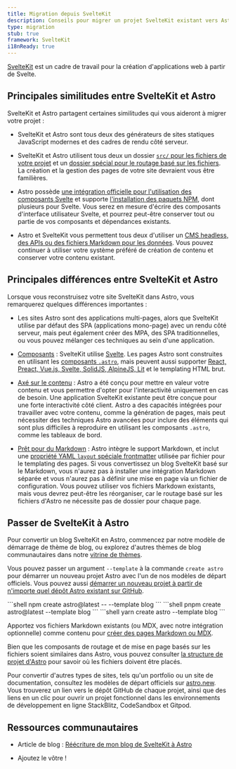 ```yaml
---
title: Migration depuis SvelteKit
description: Conseils pour migrer un projet SvelteKit existant vers Astro
type: migration
stub: true
framework: SvelteKit
i18nReady: true
---
```



[SvelteKit](https://kit.svelte.dev) est un cadre de travail pour la création d'applications web à partir de Svelte.

## Principales similitudes entre SvelteKit et Astro

SvelteKit et Astro partagent certaines similitudes qui vous aideront à migrer votre projet :

- SvelteKit et Astro sont tous deux des générateurs de sites statiques JavaScript modernes et des cadres de rendu côté serveur.

- SvelteKit et Astro utilisent tous deux un dossier [`src/` pour les fichiers de votre projet](/fr/basics/project-structure/#src) et un [dossier spécial pour le routage basé sur les fichiers](/fr/basics/astro-pages/). La création et la gestion des pages de votre site devraient vous être familières.

- Astro possède [une intégration officielle pour l'utilisation des composants Svelte](/fr/guides/integrations-guide/svelte/) et supporte [l'installation des paquets NPM](/fr/guides/imports/#paquets-npm), dont plusieurs pour Svelte. Vous serez en mesure d'écrire des composants d'interface utilisateur Svelte, et pourrez peut-être conserver tout ou partie de vos composants et dépendances existants.

- Astro et SvelteKit vous permettent tous deux d'utiliser un [CMS headless, des APIs ou des fichiers Markdown pour les données](/fr/guides/data-fetching/). Vous pouvez continuer à utiliser votre système préféré de création de contenu et conserver votre contenu existant.

## Principales différences entre SvelteKit et Astro

Lorsque vous reconstruisez votre site SvelteKit dans Astro, vous remarquerez quelques différences importantes :

- Les sites Astro sont des applications multi-pages, alors que SvelteKit utilise par défaut des SPA (applications mono-page) avec un rendu côté serveur, mais peut également créer des MPA, des SPA traditionnelles, ou vous pouvez mélanger ces techniques au sein d'une application.

- [Composants](/fr/basics/astro-components/) : SvelteKit utilise [Svelte](https://svelte.dev). Les pages Astro sont construites en utilisant les [composants `.astro`](/fr/basics/astro-components/), mais peuvent aussi supporter [React, Preact, Vue.js, Svelte, SolidJS, AlpineJS, Lit](/fr/guides/framework-components/) et le templating HTML brut.

- [Axé sur le contenu](/fr/concepts/why-astro/#axé-sur-le-contenu) : Astro a été conçu pour mettre en valeur votre contenu et vous permettre d'opter pour l'interactivité uniquement en cas de besoin. Une application SvelteKit existante peut être conçue pour une forte interactivité côté client. Astro a des capacités intégrées pour travailler avec votre contenu, comme la génération de pages, mais peut nécessiter des techniques Astro avancées pour inclure des éléments qui sont plus difficiles à reproduire en utilisant les composants `.astro`, comme les tableaux de bord.

- [Prêt pour du Markdown](/fr/guides/markdown-content/) : Astro intègre le support Markdown, et inclut une [propriété YAML `layout` spéciale frontmatter](/fr/basics/layouts/#mises-en-page-markdown) utilisée par fichier pour le templating des pages. Si vous convertissez un blog SvelteKit basé sur le Markdown, vous n'aurez pas à installer une intégration Markdown séparée et vous n'aurez pas à définir une mise en page via un fichier de configuration. Vous pouvez utiliser vos fichiers Markdown existants, mais vous devrez peut-être les réorganiser, car le routage basé sur les fichiers d'Astro ne nécessite pas de dossier pour chaque page.


## Passer de SvelteKit à Astro

Pour convertir un blog SvelteKit en Astro, commencez par notre modèle de démarrage de thème de blog, ou explorez d'autres thèmes de blog communautaires dans notre [vitrine de thèmes](https://astro.build/themes/).

Vous pouvez passer un argument `--template` à la commande `create astro` pour démarrer un nouveau projet Astro avec l'un de nos modèles de départ officiels. Vous pouvez aussi [démarrer un nouveau projet à partir de n'importe quel dépôt Astro existant sur GitHub](/fr/install-and-setup/#utiliser-un-thème-ou-un-modèle-de-démarrage).

  <PackageManagerTabs>
    <Fragment slot="npm">
    ```shell
    npm create astro@latest -- --template blog
    ```
    </Fragment>
    <Fragment slot="pnpm">
    ```shell
    pnpm create astro@latest --template blog
    ```
    </Fragment>
    <Fragment slot="yarn">
    ```shell
    yarn create astro --template blog
    ```
    </Fragment>
  </PackageManagerTabs>

Apportez vos fichiers Markdown existants (ou MDX, avec notre intégration optionnelle) comme contenu pour [créer des pages Markdown ou MDX](/fr/guides/markdown-content/).

Bien que les composants de routage et de mise en page basés sur les fichiers soient similaires dans Astro, vous pouvez consulter [la structure de projet d'Astro](/fr/basics/project-structure/) pour savoir où les fichiers doivent être placés.

Pour convertir d'autres types de sites, tels qu'un portfolio ou un site de documentation, consultez les modèles de départ officiels sur [astro.new](https://astro.new). Vous trouverez un lien vers le dépôt GitHub de chaque projet, ainsi que des liens en un clic pour ouvrir un projet fonctionnel dans les environnements de développement en ligne StackBlitz, CodeSandbox et Gitpod.

## Ressources communautaires

- Article de blog : [Réécriture de mon blog de SvelteKit à Astro](https://kharann.com/blog/rewriting-my-blog/)

- Ajoutez le vôtre !


